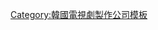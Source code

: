 {{Navbox
|name   = Logos Film
|title  = Logos Film
|above  = 
|abovestyle = background-color:#00DDDD;
|titlestyle = background-color:#00DDDD;
|groupstyle = background-color:#77FFEE;
|belowstyle = background-color:#77FFEE;
|listclass = hlist
|group1 = 代表
|list1  =
*[[李章洙 (導演)|李章洙]]
|group2 = 電視劇製作
|list2  =
*[[天國的階梯]] 
*[[最后的舞请与我一起|最後之舞]] 
*[[爱在哈佛]] 
*[[來去海邊]]
*[[天國的樹]] 
*[[可惡的女人們]] 
*[[我人生最後的緋聞]] 
*[[你笑了]] 
*[[Road No. 1]]
*[[能聽見我的心嗎？]] 
*[[天上花園熊背嶺]] 
*[[女人的色彩]] 
*[[來了來了終於來了]] 
*[[順藤而上的你]]
*[[Happy Ending]] 
*[[好醫生 (韓國電視劇)|Good Doctor]] 
*[[她的神話]] 
*[[心情好的日子]] 
*[[Remember－兒子的戰爭]]
*[[Oh My 錦朏]] 
*[[金科長]]
*[[Cross (電視劇)|Cross]]
*[[無法律師]]
*[[抓住幽灵]]
}}
<noinclude>
[[Category:韓國電視劇製作公司模板]]
</noinclude>